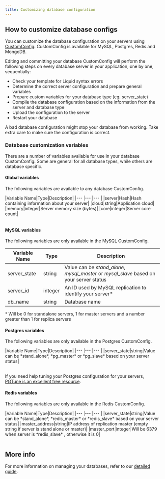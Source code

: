 ```yaml
---
title: Customizing database configuration
---
```


## How to customize database configs

You can customize the database configuration on your servers using [CustomConfig](/docs/custom-config/custom-config). CustomConfig is available for MySQL, Postgres, Redis and MongoDB.

Editing and committing your database CustomConfig will perform the following steps on every database server in your application, one by one, sequentially:

- Check your template for Liquid syntax errors
- Determine the correct server configuration and prepare general variables
- Prepare custom variables for your database type (eg. server_state)
- Compile the database configuration based on the information from the server and database type
- Upload the configuration to the server
- Restart your database

<Callout type="warning" title="Double check your configs">
A bad database configuration might stop your database from working. Take extra care to make sure the configuration is correct.
</Callout>

### Database customization variables

There are a number of variables available for use in your database CustomConfig. Some are general for all database types, while others are database specific.

#### Global variables

The following variables are available to any database CustomConfig.

<Table >
|Variable Name|Type|Description|
|--- |--- |--- |
|server|Hash|Hash containing information about your server|
|cloud|string|Application cloud|
|memory|integer|Server memory size (bytes)|
|core|integer|Server core count|
</Table>

#### MySQL variables

The following variables are only available in the MySQL CustomConfig.

|Variable Name|Type|Description|
|--- |--- |--- |
|server_state|string|Value can be *stand_alone*, *mysql_master* or *mysql_slave* based on your server status|
|server_id|integer|An ID used by MySQL replication to identify your server*|
|db_name|string|Database name|

&#42; Will be 0 for standalone servers, 1 for master servers and a number greater than 1 for replica servers

#### Postgres variables

The following variables are only available in the Postgres CustomConfig.

<Table >
|Variable Name|Type|Description|
|--- |--- |--- |
|server_state|string|Value can be *stand_alone*, *pg_master* or *pg_slave* based on your server status|
</Table>

If you need help tuning your Postgres configuration for your servers, [PGTune is an excellent free resource](https://pgtune.leopard.in.ua/). 

#### Redis variables

The following variables are only available in the Redis CustomConfig.

<Table >
|Variable Name|Type|Description|
|--- |--- |--- |
|server_state|string|Value can be *stand_alone*, *redis_master* or *redis_slave* based on your server status|
|master_address|string|IP address of replication master (empty string if server is stand alone or master)|
|master_port|integer|Will be 6379 when server is *redis_slave* , otherwise it is 0|
</Table>

## More info

For more information on managing your databases, refer to our [detailed guide](/docs/databases/database-management).
